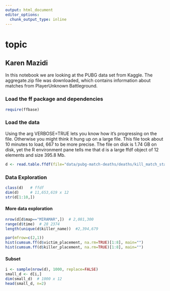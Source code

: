 ```yaml
---
output: html_document
editor_options: 
  chunk_output_type: inline
---
```

# topic
## Karen Mazidi

In this notebook we are looking at the PUBG data set from Kaggle. The aggregate.zip file was downloaded, which contains information about matches from PlayerUnknown Battleground.



### Load the ff package and dependencies

```r
require(ffbase)
```

### Load the data

Using the arg VERBOSE=TRUE lets you know how it's progressing on the file. Otherwise you might think it hung up on a large file. This file took about 10 minutes to load, 667 to be more precise. The file on disk is 1.74 GB on disk, yet the R environment pane tells me that d is a large ffdf object of 12 elements and size 395.8 Mb. 

```r
d <- read.table.ffdf(file="data/pubg-match-deaths/deaths/kill_match_stats_final_0.csv", FUN="read.csv", header=TRUE, VERBOSE=TRUE, na.strings="")
```

### Data Exploration

```r
class(d)   # ffdf
dim(d)     # 11,653,619 x 12
str(d[1:10,])
```

#### More data exploration



```r
nrow(d[d$map=="MIRAMAR",])  # 2,081,300
range(d$time)  # 28 2374
length(unique(d$killer_name))  #2,394,679
```


```r
par(mfrow=c(2,1))
hist(cumsum.ff(d$victim_placement, na.rm=TRUE)[1:8], main="")    
hist(cumsum.ff(d$killer_placement, na.rm=TRUE)[1:8], main="")    

```
#### Subset

```r
i <- sample(nrow(d), 1000, replace=FALSE)
small_d <- d[i,]
dim(small_d)  # 1000 x 12
head(small_d, n=2)
```


